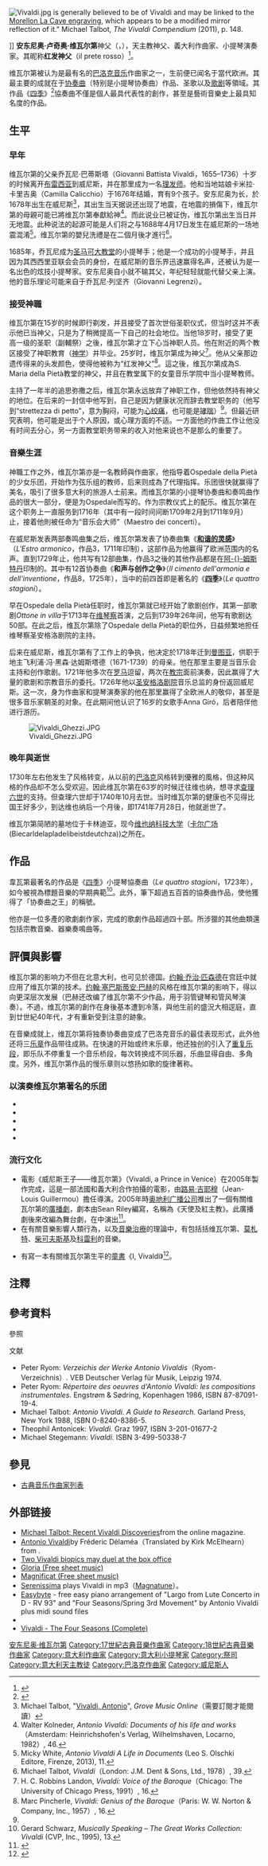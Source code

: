 {{Redirect|韋瓦第}}
{{Redirect|Vivaldi|網頁瀏覽器|Vivaldi (瀏覽器)}}{{Multiple issues|
{{refimprove|time=2013-10-14T03:24:01+00:00}}
{{Expand language|1=en|time=2020-06-17T15:05:58+00:00}}
}}
{{NoteTA
|T=zh-cn:安东尼奥·维瓦尔第; zh-hk:安東尼奧·韋華第; zh-tw:安東尼奧·韋瓦第;
|1=zh-cn:维瓦尔第; zh-hk:韋華第; zh-tw:韋瓦第;
|G1=Music
}}
{{Infobox classical
| 前綴尊稱     = 協奏曲之王
| 後綴尊稱     = 
| 中文名 = 维瓦尔第
| 画像 = Antonio Vivaldi.jpg
| 附注 = 维瓦尔第的版画肖像<br>{{le|弗朗索瓦·莫雷隆·德拉凯夫|François Morellon la Cave}}作
| 原文名 = Antonio Lucio Vivaldi
| 国别 =    
| 出生日期 = {{birth date|1678|3|4}}
| 出生地 = {{flag|威尼斯共和國}}[[威尼斯|威尼斯]]
| 逝世日期 = {{death date and age|1741|7|28|1678|3|4}}
| 逝世地 = {{flag|神聖罗马帝國}}[[维也纳|维也纳]]
| 所属时期 = 巴洛克
| 所属乐派 =  威尼斯乐派
| 擅长作品类型 = 协奏曲，歌剧，宗教音乐，其他器乐曲
| 代表作 = 大量协奏曲（包括小提琴协奏曲《[[四季_(維瓦爾第)|四季]]》），大量奏鸣曲，约50部歌剧（自称94部），至少三部《荣耀经》，两首《圣母颂歌》
| 师从 =
| 学生 = [[約翰·塞巴斯蒂安·巴哈|J.S. 巴哈]]
| 官方网站 =
| 签名 = File:Antonio Vivaldi signature.svg
}}
[[File:Vivaldi.jpg|thumb]] is generally believed to be of Vivaldi and may be linked to the [[:File:Vivaldi_La_Cave.jpg|Morellon La Cave engraving]], which appears to be a modified mirror reflection of it." Michael Talbot, ''The Vivaldi Compendium'' (2011), p. 148.</ref>]]
'''安东尼奥·卢奇奥·维瓦尔第'''神父（{{lang-it|'''Antonio Lucio Vivaldi'''}}，{{bd|1678年|3月4日|1741年|7月28日}}），天主教神父、義大利作曲家、小提琴演奏家。其昵称'''红发神父'''（il prete rosso）<ref>{{Cite web
 |url         = http://demo.jcin.com.tw/Fourseason/FourSeason/FourSeason1
 |title       = 三百年前的創作才子
 |accessdate  = 2013-10-13
 |deadurl     = yes
 |archiveurl  = https://web.archive.org/web/20140325214402/http://demo.jcin.com.tw/Fourseason/FourSeason/FourSeason1
 |archivedate = 2014-03-25
}}</ref>。

维瓦尔第被认为是最有名的[[巴洛克音乐|巴洛克音乐]]作曲家之一，生前便已闻名于當代欧洲。其最主要的成就在于[[协奏曲|协奏曲]]（特别是小提琴协奏曲）作品、圣歌以及[[歌剧|歌剧]]等領域。其作品《[[四季_(維瓦爾第)|四季]]》<ref>
{{Cite web|url=http://www.e-classical.com.tw/headline_detail.cfm?id=348\|title=韋瓦第：「四季」小提琴協奏曲|accessdate=2013-10-13|publisher=台北愛樂電台}}{{dead link|date=2017年12月 |bot=InternetArchiveBot |fix-attempted=yes }}</ref>協奏曲不僅是個人最具代表性的創作，甚至是藝術音樂史上最具知名度的作品。

== 生平 ==
=== 早年 ===
维瓦尔第的父亲乔瓦尼·巴蒂斯塔（Giovanni Battista Vivaldi，1655–1736）十岁的时候离开[[布雷西亚|布雷西亚]]到威尼斯，并在那里成为一名[[理发师|理发师]]。他和当地姑娘卡米拉·卡里吉奥（Camilla Calicchio）于1676年结婚，育有9个孩子。安东尼奥为长，於1678年出生在威尼斯<ref name="TalbotGrove">Michael Talbot, "[http://www.oxfordmusiconline.com/subscriber/article/grove/music/40120 Vivaldi, Antonio]", ''Grove Music Online''（需要訂閱才能閱讀）</ref>，其出生当天据说还出现了地震，在地震的損傷下，维瓦尔第的母親可能已將维瓦尔第奉獻給神<ref>Walter Kolneder, ''Antonio Vivaldi: Documents of his life and works''（Amsterdam: Heinrichshofen's Verlag, Wilhelmshaven, Locarno, 1982）, 46.</ref>。而此说业已被证伪，维瓦尔第出生当日并无地震。此种说法的起源可能是人们将之与1688年4月17日发生在威尼斯的一场地震混淆<ref>Micky White, ''Antonio Vivaldi A Life in Documents'' (Leo S. Olschki Editore, Firenze, 2013), 11.</ref>。维瓦尔第的嬰兒洗禮是在二個月後才進行<ref name=autogenerated5>Michael Talbot, ''Vivaldi''（London: J.M. Dent & Sons, Ltd., 1978）, 39.</ref>。

1685年，乔瓦尼成为[[圣马可大教堂|圣马可大教堂]]的小提琴手；他是一个成功的小提琴手，并且因为其西西里亚联会会员的身份，在威尼斯的音乐界迅速赢得名声，还被认为是一名出色的炫技小提琴家。安东尼奥自小就不输其父，年纪轻轻就能代替父亲上演。他的音乐理论可能来自于乔瓦尼·列坚齐（Giovanni Legrenzi）{{efn|1=但这又显得不太可能，因为乔瓦尼在1690年去世，当时维瓦尔第才12岁。}}。

=== 接受神職 ===
维瓦尔第在15岁的时候即行剃发，并且接受了首次世俗圣职仪式，但当时这并不表示他已当神父，只是为了稍微提高一下自己的社会地位。当他18岁时，接受了更高一级的圣职（副輔祭）之後，维瓦尔第才立下心当神职人员。他在附近的两个教区接受了神职教育（[[神学|神学]]）并毕业。25岁时，维瓦尔第成为神父<ref>H. C. Robbins Landon, ''Vivaldi: Voice of the Baroque''（Chicago: The University of Chicago Press, 1991）, 16.</ref>。他从父亲那边遗传得来的头发颜色，使得他被称为“红发神父”{{efn|1=很多威尼斯人不晓得维瓦尔第，却知道红发神父。}}<ref>Marc Pincherle, ''Vivaldi: Genius of the Baroque''（Paris: W. W. Norton & Company, Inc., 1957）, 16.</ref>。這之後，维瓦尔第成為S. Maria della Pietà教堂的神父，并且在教堂属下的女童音乐学院中当小提琴教师。

主持了一年半的追思弥撒之后，维瓦尔第永远放弃了神职工作，但他依然持有神父的地位。在后来的一封信中他写到，自己是因为健康状况而辞去教堂职务的（他写到“strettezza di petto”，意为胸闷，可能为[[心绞痛|心绞痛]]，也可能是[[哮喘|哮喘]]）<ref name=autogenerated5/>。但最近研究表明，他可能是出于个人原因，或心理方面的不适。一方面他的作曲工作让他没有时间去分心，另一方面教堂职务带来的收入对他来说也不是那么的重要了。

=== 音樂生涯 ===
神職工作之外，维瓦尔第亦是一名教師與作曲家，他指导着Ospedale della Pietà的少女乐团，开始作为弦乐组的教师，后来则成為了代理指挥。乐团很快就赢得了美名，吸引了很多意大利的旅游人士前来。而维瓦尔第的小提琴协奏曲和奏鸣曲作品的很大一部分，便是为Ospedale而写的。作为宗教仪式上的配乐。维瓦尔第在这个职务上一直服务到1716年（其中有一段时间间断1709年2月到1711年9月）止，接着他則被任命为“音乐会大师”（Maestro dei concerti）。

在威尼斯发表两部奏鸣曲集{{efn|1=分指作品1（12首三重奏鸣曲）以及作品2（12首小提琴奏鸣曲），兩者分別在1705和1709年付梓。}}之后，维瓦尔第发表了协奏曲集《'''[[和谐的灵感|和谐的灵感]]'''》（''L'Estro armonico''，作品3，1711年印制），这部作品为他赢得了欧洲范围内的名声。直到1729年止，他共写有12部曲集，作品3之後的其他作品都是在[[阿姆斯特丹|阿-{}-姆斯特丹]]印制的。其中有12首协奏曲《'''和声与创作之争'''》（''Il cimento dell'armonia e dell'inventione''，作品8，1725年），当中的前四首即是著名的《[[四季_(維瓦爾第)|'''四季''']]》（''Le quattro stagioni''）。 

早在Ospedale della Pietà任职时，维瓦尔第就已经开始了歌剧创作，其第一部歌剧''Ottone in villa''于1713年在[[维琴察|维琴察]]首演，之后到1739年26年间，他写有歌剧达50部。在此之后，维瓦尔第除了Ospedale della Pietà的职位外，日益频繁地担任维琴察圣安格洛剧院的主持。

后来在威尼斯，维瓦尔第有了工作上的争执，他决定於1718年迁到[[曼图亚|曼图亚]]，供职于地主飞利浦·冯·黑森·达姆斯塔德（1671-1739）的母亲{{efn|1=达姆斯塔德是[[路德维希六世_(黑森-达姆斯塔德)|路德维希六世]]之子，伊丽莎白·阿玛莉（Elisabeth Amalie）之侄，也就是[[斐迪南三世_(神圣罗马帝国)|斐迪南三世]]之妻埃列诺拉。}}。他在那里主要是当音乐会主持和创作歌剧。1721年他多次在[[罗马|罗马]]逗留，两次在[[教宗|教宗]]面前演奏，因此赢得了大量的歌剧和宗教音乐的委托。1726年他以[[圣安格洛剧院|圣安格洛剧院]]音乐总监的身份返回威尼斯。这一次，身为作曲家和提琴演奏家的他在那里赢得了全欧洲人的敬仰，甚至是很多音乐家朝圣的对象。在此期间他认识了16岁的女歌手Anna Giró，后者陪伴他进行游历。 

[[File:Vivaldi_Ghezzi.JPG|thumb]]

=== 晚年與逝世 ===
1730年左右他发生了风格转变，从以前的[[巴洛克|巴洛克]]风格转到優雅的風格，但这种风格的作品却不怎么受欢迎。因此维瓦尔第在63岁的时候迁往维也纳，想寻求[[查理六世_(神圣罗马帝国)|查理六世]]的支持。但查理六世却于1740年10月去世。当时维瓦尔第的健康也不见得比国王好多少，到达维也纳后一个月後，即1741年7月28日，他就逝世了。

维瓦尔第简陋的墓地位于卡林迪亚，现今[[维也纳科技大学|维也纳科技大学]]（[[卡尔广场_(维也纳)|卡尔广场]](Biecarldelapladelibeistdeutchza))之所在。

== 作品 ==
{{main|维瓦尔第作品目录}}
韋瓦第最著名的作品是《[[四季_(維瓦爾第)|四季]]》小提琴協奏曲（''Le quattro stagioni''，1723年），如今被視為標題音樂的早期典範<ref>Gerard Schwarz, ''Musically Speaking – The Great Works Collection: Vivaldi'' (CVP, Inc., 1995), 13.</ref>。此外，筆下超過五百首的協奏曲作品，使他獲得了「协奏曲之王」的稱號。

他亦是一位多產的歌劇劇作家，完成的歌劇作品超過四十部。所涉獵的其他曲類還包括宗教音樂、器樂奏鳴曲等。

== 評價與影響 ==
维瓦尔第的影响力不但在北意大利，也可见於德国。[[约翰·乔治·匹森德|约翰·乔治·匹森德]]在宫廷中就应用了维瓦尔第的技术。[[约翰·塞巴斯蒂安·巴赫|约翰·塞巴斯蒂安·巴赫]]的风格在维瓦尔第的影响下，得以向更深层次发展（巴赫还改编了维瓦尔第不少作品，用于羽管键琴和管风琴演奏）。不過，维瓦尔第的創作在身後基本遭到冷落，與他生前的盛況大相逕庭，直到廿世紀40年代，才有重新受到注意的跡象。

在音樂成就上，维瓦尔第将独奏协奏曲变成了巴洛克音乐的最佳表现形式，此外他还将三[[乐章|乐章]]作品带往成熟。在快速的开始或终末乐章，他还独创的引入了[[重复乐段|重复乐段]]，即乐队不停重复一个音乐桥段，每次转换成不同乐器，乐曲显得自由、多角度。另外，维瓦尔第作品的慢乐章则以悠扬如歌的旋律著称。

=== 以演奏维瓦尔第著名的乐团 ===
* {{link-en|欧洲嘉兰古乐团|Europa Galante}}
* {{link-en|義大利協奏團|Concerto Italiano}}
* {{link-en|和谐花园|Il Giardino Armonic}}
* {{link-en|蒙多維皇家學院樂團|Academia Montis Regalis}}
* {{link-en|马修斯合奏团|Ensemble Matheus}}

=== 流行文化 ===
* 電影《威尼斯王子——维瓦尔第》（Vivaldi, a Prince in Venice）在2005年製作完成，這是一部法國和義大利合作拍攝的電影，由[[路易·吉耶穆|路易·吉耶穆]]（Jean-Louis Guillermou）擔任導演。2005年時[[奥地利广播集团|奥地利广播公司]]推出了一個有關维瓦尔第的[[廣播劇|廣播劇]]，劇本由Sean Riley編寫，名稱為《天使及紅主教》。此廣播劇後來改編為舞台劇，在{{link-en|阿德莱德藝術季|Adelaide Festival of the Arts}}中演出<ref>{{cite web|title=Angel and the Red Priest by Sean Riley|url=http://www.abc.net.au/rn/airplay/stories/2011/3244574.htm|work=Airplay|publisher=Australian Broadcasting Corporation Radio National|accessdate=4 July 2011|archive-date=2011-09-17|archive-url=https://web.archive.org/web/20110917213208/http://www.abc.net.au/rn/airplay/stories/2011/3244574.htm|dead-url=no}}</ref>。
* 在{{link-en|奥佛帝·托玛迪斯|Alfred Tomatis}}有關音樂影響人類行為，以及[[音樂治療|音樂治療]]的理論中，有包括括维瓦尔第、[[莫札特|莫札特]]、[[柴可夫斯基|柴可夫斯基]]及[[阿尔坎杰罗·科雷利|科雷利]]的音樂。
* {{link-en|珍妮丝·乔丹·莎菲曼|Janice Jordan Shefelman}}有寫一本有關维瓦尔第生平的[[兒童文學|童書]]《I, Vivaldi》<ref>{{cite journal|last=Bush|first=Elizabeth|title=I, Vivaldi (review)|publisher=Bulletin of the Center for Children's Books, 2008.}}</ref>。

== 注釋 ==
{{notelist}}

== 參考資料 ==
;參照
{{reflist|2}}

;文献
* Peter Ryom: ''Verzeichis der Werke Antonio Vivaldis''（Ryom-Verzeichnis）. VEB Deutscher Verlag für Musik, Leipzig 1974.
* Peter Ryom: ''Répertoire des oeuvres d'Antonio Vivaldi: les compositions instrumentales.'' Engstrøm & Sødring, Kopenhagen 1986, ISBN 87-87091-19-4.
* Michael Talbot: ''Antonio Vivaldi. A Guide to Research.'' Garland Press, New York 1988, ISBN 0-8240-8386-5.
* Theophil Antonicek: ''Vivaldi.'' Graz 1997, ISBN 3-201-01677-2
* Michael Stegemann: ''Vivaldi''. ISBN 3-499-50338-7

== 參見 ==
{{portal|古典音樂}}
* [[古典音乐作曲家列表|古典音乐作曲家列表]]

== 外部链接 ==
{{Commonscat|Antonio Vivaldi}} 

* [https://web.archive.org/web/20061104061652/http://www.goldbergweb.com/en/magazine/interviews/2005/04/31716.php Michael Talbot: Recent Vivaldi Discoveries]from the online magazine.
* [http://arquivo.pt/wayback/20091015070413/http://www.goldbergweb.com/en/magazine/composers/2001/12/383.php Antonio Vivaldi]by Fréderic Délaméa（Translated by Kirk McElhearn）from .
* [http://www.playbillarts.com/news/article/2341.html Two Vivaldi biopics may duel at the box office] {{Wayback|url=http://www.playbillarts.com/news/article/2341.html |date=20070311040053 }}  
* [https://web.archive.org/web/20060714035154/http://www.kantoreiarchiv.de/archiv/choir_orchestra/gloria/vivaldi/ Gloria (Free sheet music)] 
* [https://web.archive.org/web/20060714054254/http://www.kantoreiarchiv.de/archiv/choir_orchestra/magnificat/vivaldi/ Magnificat (Free sheet music)]
* [https://web.archive.org/web/20060719072946/http://magnatune.com/artists/serenissima Serenissima] plays Vivaldi in mp3（[[Magnatune|Magnatune]]）。
* [http://www.easybyte.org Easybyte] {{Wayback|url=http://www.easybyte.org/ |date=20190309072701 }}  - free easy piano arrangement of "Largo from Lute Concerto in D - RV 93" and "Four Seasons/Spring 3rd Movement" by Antonio Vivaldi plus midi sound files
* {{IMSLP|id=Vivaldi%2C_Antonio|cname=维瓦尔第}}
* [https://www.youtube.com/watch?v=M9e_sINPL_0 Vivaldi - The Four Seasons (Complete)] {{Wayback|url=https://www.youtube.com/watch?v=M9e_sINPL_0 |date=20190207153942 }} 

{{巴洛克音樂}}
{{古典音樂}}
{{古典音樂作曲家}}

{{Authority control}}

{{DEFAULTSORT:Vivaldi, Antonio}}
[[Category:安东尼奥·维瓦尔第|]]
[[Category:17世紀古典音樂作曲家|Category:17世紀古典音樂作曲家]]
[[Category:18世紀古典音樂作曲家|Category:18世紀古典音樂作曲家]]
[[Category:意大利作曲家|Category:意大利作曲家]]
[[Category:意大利小提琴家|Category:意大利小提琴家]]
[[Category:祭司|Category:祭司]]
[[Category:意大利天主教徒|Category:意大利天主教徒]]
[[Category:巴洛克作曲家|Category:巴洛克作曲家]]
[[Category:威尼斯人|Category:威尼斯人]]
